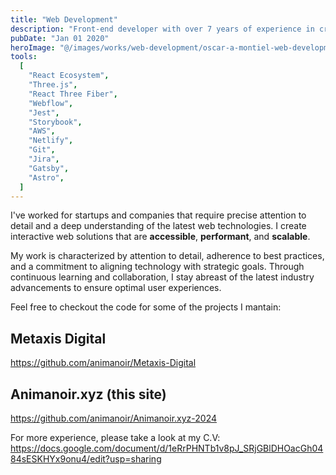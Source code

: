 ```yaml
---
title: "Web Development"
description: "Front-end developer with over 7 years of experience in creating interactive web solutions, specializing in React and Three.js. Adept at working in agile environments and dedicated to leveraging technology to solve complex problems."
pubDate: "Jan 01 2020"
heroImage: "@/images/works/web-development/oscar-a-montiel-web-development.png"
tools:
  [
    "React Ecosystem",
    "Three.js",
    "React Three Fiber",
    "Webflow",
    "Jest",
    "Storybook",
    "AWS",
    "Netlify",
    "Git",
    "Jira",
    "Gatsby",
    "Astro",
  ]
---
```



I've worked for startups and companies that require precise attention to detail and a deep understanding of the latest web technologies. I create interactive web solutions that are **accessible**, **performant**, and **scalable**.

My work is characterized by attention to detail, adherence to best practices, and a commitment to aligning technology with strategic goals. Through continuous learning and collaboration, I stay abreast of the latest industry advancements to ensure optimal user experiences.

Feel free to checkout the code for some of the projects I mantain:

## Metaxis Digital

https://github.com/animanoir/Metaxis-Digital

## Animanoir.xyz (this site)

https://github.com/animanoir/Animanoir.xyz-2024

For more experience, please take a look at my C.V: https://docs.google.com/document/d/1eRrPHNTb1v8pJ_SRjGBlDHOacGh0484sESKHYx9onu4/edit?usp=sharing
